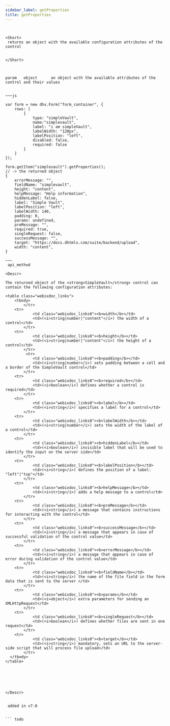 ```yaml
---
sidebar_label: getProperties
title: getProperties
---
```



          

``` todo


<Short>
 returns an object with the available configuration attributes of the control


</Short>



param   object      an object with the available attributes of the control and their values


~~~js

var form = new dhx.Form("form_container", {
    rows: [
        {
            type: "simpleVault",
            name:"simplevault",
            label: "i am simpleVault",
            labelWidth: "120px",
            labelPosition: "left",
            disabled: false,
            required: false
        }
    ]
});

form.getItem("simplevault").getProperties();
// -> the returned object
{
	errorMessage: "",
	fieldName: "simplevault",
	height: "content",
	helpMessage: "Help information",
	hiddenLabel: false,
	label: "Simple Vault",
	labelPosition: "left",
	labelWidth: 140,
	padding: 0,
	params: undefined,
	preMessage: "",
	required: true,
	singleRequest: false,
	successMessage: "",
	target: "https://docs.dhtmlx.com/suite/backend/upload",
	width: "content",
}

~~~
 api_method

<Descr>

The returned object of the <strong>SimpleVault</strong> control can contain the following configuration attributes:

<table class="webixdoc_links">
	<tbody>
		</tr>
    <tr>
			<td class="webixdoc_links0"><b>width</b></td>
			<td>(<i>string|number|"content"</i>) the width of a control</td>
		</tr>
    <tr>
			<td class="webixdoc_links0"><b>height</b></td>
			<td>(<i>string|number|"content"</i>) the height of a control</td>
		</tr>
         <tr>
			<td class="webixdoc_links0"><b>padding</b></td>
			<td>(<i>string|number</i>) sets padding between a cell and a border of the SimpleVault control</td>
		</tr>
    <tr>
			<td class="webixdoc_links0"><b>required</b></td>
			<td>(<i>boolean</i>) defines whether a control is required</td>
		</tr>
    <tr>
			<td class="webixdoc_links0"><b>label</b></td>
			<td>(<i>string</i>) specifies a label for a control</td>
		</tr>
    <tr>
			<td class="webixdoc_links0"><b>labelWidth</b></td>
			<td>(<i>string|number</i>) sets the width of the label of a control</td>
		</tr>
    <tr>
			<td class="webixdoc_links0"><b>hiddenLabel</b></td>
			<td>(<i>boolean</i>) invisible label that will be used to identify the input on the server side</td>
		</tr>
    <tr>
			<td class="webixdoc_links0"><b>labelPosition</b></td>
			<td>(<i>string</i>) defines the position of a label: "left"|"top"</td>
		</tr>
    <tr>
			<td class="webixdoc_links0"><b>helpMessage</b></td>
			<td>(<i>string</i>) adds a help message to a control</td>
		</tr>
    <tr>
			<td class="webixdoc_links0"><b>preMessage</b></td>
			<td>(<i>string</i>) a message that contains instructions for interacting with the control</td>
		</tr>
    <tr>
			<td class="webixdoc_links0"><b>successMessage</b></td>
			<td>(<i>string</i>) a message that appears in case of successful validation of the control value</td>
		</tr>
    <tr>
			<td class="webixdoc_links0"><b>errorMessage</b></td>
			<td>(<i>string</i>) a message that appears in case of error during validation of the control value</td>
		</tr>
    <tr>
			<td class="webixdoc_links0"><b>fieldName</b></td>
			<td>(<i>string</i>) the name of the file field in the form data that is sent to the server </td>
		</tr>
    <tr>
			<td class="webixdoc_links0"><b>params</b></td>
			<td>(<i>object</i>) extra parameters for sending an XMLHttpRequest</td>
		</tr>
    <tr>
			<td class="webixdoc_links0"><b>singleRequest</b></td>
			<td>(<i>boolean</i>) defines whether files are sent in one request</td>
		</tr>
    <tr>
			<td class="webixdoc_links0"><b>target</b></td>
			<td>(<i>string</i>) mandatory, sets an URL to the server-side script that will process file upload</td>
		</tr>
  </tbody>
</table>






</Descr>


 added in v7.0


``` todo
